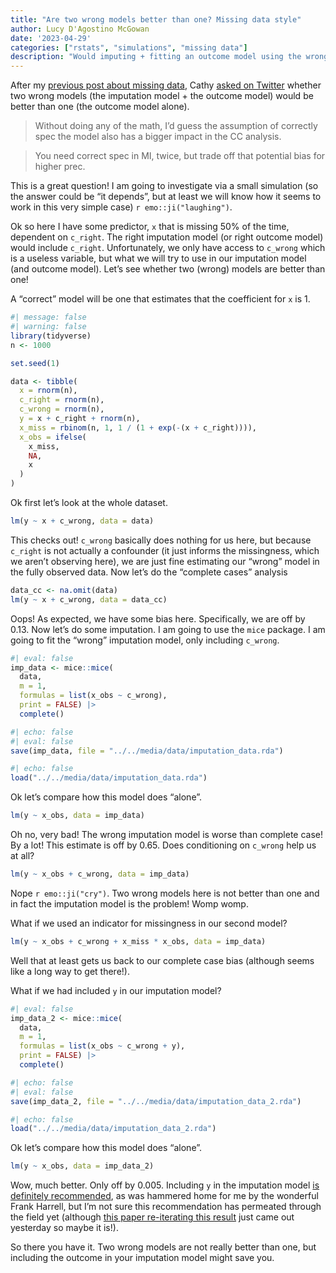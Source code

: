 ```yaml
---
title: "Are two wrong models better than one? Missing data style"
author: Lucy D'Agostino McGowan
date: '2023-04-29'
categories: ["rstats", "simulations", "missing data"]
description: "Would imputing + fitting an outcome model using the wrong variables be better than just fitting the wrong outcome model? Let's investigate"
---
```


After my [previous post about missing data](https://livefreeordichotomize.com/posts/2023-04-28-imputation-might-be-silly/), Cathy [asked on Twitter](https://twitter.com/CausalKathy/status/1652138888100470785?s=20) whether two wrong models (the imputation model + the outcome model) would be better than one (the outcome model alone).

> Without doing any of the math, I'd guess the assumption of correctly spec the model also has a bigger impact in the CC analysis.

> You need correct spec in MI, twice, but trade off that potential bias for higher prec.

This is a great question! I am going to investigate via a small simulation (so the answer could be "it depends", but at least we will know how it seems to work in this very simple case) `r emo::ji("laughing")`.

Ok so here I have some predictor, `x` that is missing 50% of the time, dependent on `c_right`. The right imputation model (or right outcome model) would include `c_right`. Unfortunately, we only have access to `c_wrong` which is a useless variable, but what we will try to use in our imputation model (and outcome model). Let's see whether two (wrong) models are better than one!

A "correct" model will be one that estimates that the coefficient for `x` is 1. 

```r
#| message: false
#| warning: false
library(tidyverse)
n <- 1000

set.seed(1)

data <- tibble(
  x = rnorm(n),
  c_right = rnorm(n),
  c_wrong = rnorm(n),
  y = x + c_right + rnorm(n),
  x_miss = rbinom(n, 1, 1 / (1 + exp(-(x + c_right)))),
  x_obs = ifelse(
    x_miss,
    NA,
    x
  )
)
```

Ok first let's look at the whole dataset.

```r
lm(y ~ x + c_wrong, data = data)
```

This checks out! `c_wrong` basically does nothing for us here, but because `c_right` is not actually a confounder (it just informs the missingness, which we aren't observing here), we are just fine estimating our "wrong" model in the fully observed data. Now let's do the "complete cases" analysis

```r
data_cc <- na.omit(data)
lm(y ~ x + c_wrong, data = data_cc)
```
Oops! As expected, we have some bias here. Specifically, we are off by 0.13. Now let's do some imputation. I am going to use the `mice` package. I am going to fit the "wrong" imputation model, only including `c_wrong`. 


```r
#| eval: false
imp_data <- mice::mice(
  data, 
  m = 1, 
  formulas = list(x_obs ~ c_wrong),
  print = FALSE) |>
  complete()
```

```r
#| echo: false
#| eval: false
save(imp_data, file = "../../media/data/imputation_data.rda")
```

```r
#| echo: false
load("../../media/data/imputation_data.rda")
```


Ok let's compare how this model does "alone".
```r
lm(y ~ x_obs, data = imp_data)
```

Oh no, very bad! The wrong imputation model is worse than complete case! By a lot! This estimate is off by 0.65. Does conditioning on `c_wrong` help us at all?

```r
lm(y ~ x_obs + c_wrong, data = imp_data)
```

Nope `r emo::ji("cry")`. Two wrong models here is not better than one and in fact the imputation model is the problem! Womp womp. 

What if we used an indicator for missingness in our second model?

```r
lm(y ~ x_obs + c_wrong + x_miss * x_obs, data = imp_data)
```

Well that at least gets us back to our complete case bias (although seems like a long way to get there!).

What if we had included `y` in our imputation model?

```r
#| eval: false
imp_data_2 <- mice::mice(
  data, 
  m = 1, 
  formulas = list(x_obs ~ c_wrong + y),
  print = FALSE) |>
  complete()
```

```r
#| echo: false
#| eval: false
save(imp_data_2, file = "../../media/data/imputation_data_2.rda")
```

```r
#| echo: false
load("../../media/data/imputation_data_2.rda")
```


Ok let's compare how this model does "alone".

```r
lm(y ~ x_obs, data = imp_data_2)
```

Wow, much better. Only off by 0.005. Including `y` in the imputation model [is definitely recommended](https://pubmed.ncbi.nlm.nih.gov/16980150/), as was hammered home for me by the wonderful Frank Harrell, but I'm not sure this recommendation has permeated through the field yet (although [this paper re-iterating this result](https://journals.sagepub.com/doi/10.1177/09622802231165001) just came out yesterday so maybe it is!).

So there you have it. Two wrong models are not really better than one, but including the outcome in your imputation model might save you. 